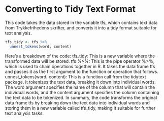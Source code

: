 # Converting to Tidy Text Format

This code takes the data stored in the variable tfs, which contains text data from Trykkefrihedens skrifter, and converts it into a tidy format suitable for text analysis.

```r
tfs_tidy <- tfs %>% 
  unnest_tokens(word, content)
```

Here's a breakdown of the code: tfs_tidy: This is a new variable where the transformed data will be stored. tfs %\>%: This is the pipe operator %\>%, which is used to chain operations together in R. It takes the data frame tfs and passes it as the first argument to the function or operation that follows. unnest_tokens(word, content): This is a function call from the tidytext package. It tokenizes the text data, breaking it down into individual words. The word argument specifies the name of the column that will contain the individual words, and the content argument specifies the column containing the text data to be tokenized. In summary, the code transforms the original data frame tfs by breaking down the text data into individual words and storing them in a new variable called tfs_tidy, making it suitable for further text analysis tasks.
